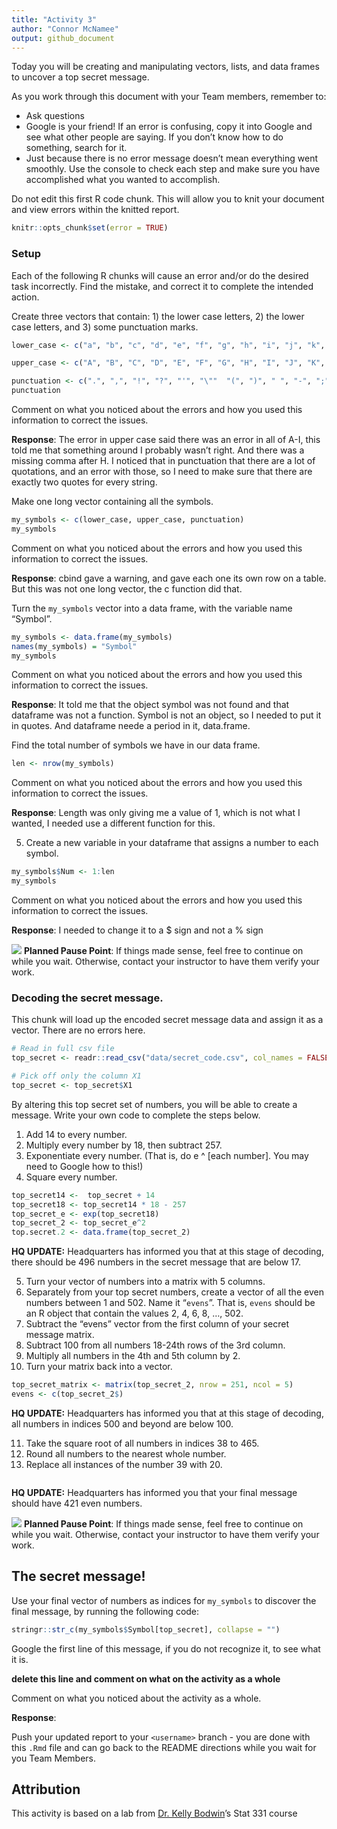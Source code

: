 ```yaml
---
title: "Activity 3"
author: "Connor McNamee"
output: github_document
---
```


Today you will be creating and manipulating vectors, lists, and data frames to uncover a top secret message.

As you work through this document with your Team members, remember to:

- Ask questions
- Google is your friend!
  If an error is confusing, copy it into Google and see what other people are saying.
  If you don't know how to do something, search for it.
- Just because there is no error message doesn't mean everything went smoothly.
  Use the console to check each step and make sure you have accomplished what you wanted to accomplish.

Do not edit this first R code chunk.
This will allow you to knit your document and view errors within the knitted report.

```r
knitr::opts_chunk$set(error = TRUE)
```

### Setup

Each of the following R chunks will cause an error and/or do the desired task incorrectly.  Find the mistake, and correct it to complete the intended action.

Create three vectors that contain: 1) the lower case letters, 2) the lower case letters, and 3) some punctuation marks.

```r
lower_case <- c("a", "b", "c", "d", "e", "f", "g", "h", "i", "j", "k", "l", "m", "n", "o", "p", "q", "r", "s", "t", "u", "v", "w", "x", "y", "z")

upper_case <- c("A", "B", "C", "D", "E", "F", "G", "H", "I", "J", "K", "L", "M", "N", "O", "P", "Q", "R", "S", "T", "U", "V", "W", "X", "Y")

punctuation <- c(".", ",", "!", "?", "'", "\""  "(", ")", " ", "-", ";", ":")
punctuation
```

Comment on what you noticed about the errors and how you used this information to correct the issues.

**Response**: The error in upper case said there was an error in all of A-I, this told me that something around I probably wasn't right. And there was a missing comma after H.
I noticed that in punctuation that there are a lot of quotations, and an error with those, so I need to make sure that there are exactly two quotes for every string.


Make one long vector containing all the symbols.

```r
my_symbols <- c(lower_case, upper_case, punctuation)
my_symbols
```

Comment on what you noticed about the errors and how you used this information to correct the issues.

**Response**: cbind gave a warning, and gave each one its own row on a table. But this was not one long vector, the c function did that.


Turn the `my_symbols` vector into a data frame, with the variable name "Symbol".

```r
my_symbols <- data.frame(my_symbols)
names(my_symbols) = "Symbol"
my_symbols
```

Comment on what you noticed about the errors and how you used this information to correct the issues.

**Response**: It told me that the object symbol was not found and that dataframe was not a function. Symbol is not an object, so I needed to put it in quotes. And dataframe neede a period in it, data.frame.


Find the total number of symbols we have in our data frame.  

```r
len <- nrow(my_symbols)

```

Comment on what you noticed about the errors and how you used this information to correct the issues.

**Response**: Length was only giving me a value of 1, which is not what I wanted, I needed use a different function for this.


5. Create a new variable in your dataframe that assigns a number to each symbol.

```r
my_symbols$Num <- 1:len
my_symbols
```

Comment on what you noticed about the errors and how you used this information to correct the issues.

**Response**: I needed to change it to a $ sign and not a % sign



![](README-img/noun_pause.png) **Planned Pause Point**: If things made sense, feel free to continue on while you wait. Otherwise, contact your instructor to have them verify your work.


### Decoding the secret message.

This chunk will load up the encoded secret message data and assign it as a vector.
There are no errors here.

```r
# Read in full csv file
top_secret <- readr::read_csv("data/secret_code.csv", col_names = FALSE)

# Pick off only the column X1
top_secret <- top_secret$X1

```

By altering this top secret set of numbers, you will be able to create a message.
Write your own code to complete the steps below.

1. Add 14 to every number.
2. Multiply every number by 18, then subtract 257.
3. Exponentiate every number.  (That is, do e ^ [each number]. You may need to Google how to this!)
4. Square every number.

```r
top_secret14 <-  top_secret + 14
top_secret18 <- top_secret14 * 18 - 257
top_secret_e <- exp(top_secret18)
top_secret_2 <- top_secret_e^2
top.secret.2 <- data.frame(top_secret_2)
```

**HQ UPDATE:** Headquarters has informed you that at this stage of decoding, there should be 496 numbers in the secret message that are below 17.

5. Turn your vector of numbers into a matrix with 5 columns.
6. Separately from your top secret numbers, create a vector of all the even numbers between 1 and 502. Name it "`evens`". That is, `evens` should be an R object that contain the values 2, 4, 6, 8, ..., 502.
7. Subtract the "evens" vector from the first column of your secret message matrix.
8. Subtract 100 from all numbers 18-24th rows of the 3rd column.
9. Multiply all numbers in the 4th and 5th column by 2.
10. Turn your matrix back into a vector.

```r
top_secret_matrix <- matrix(top_secret_2, nrow = 251, ncol = 5)
evens <- c(top_secret_2$)

```

**HQ UPDATE:** Headquarters has informed you that at this stage of decoding, all numbers in indices 500 and beyond are below 100.

11. Take the square root of all numbers in indices 38 to 465.
12. Round all numbers to the nearest whole number.
13. Replace all instances of the number 39 with 20.

```r

```

**HQ UPDATE:** Headquarters has informed you that your final message should have 421 even numbers.

![](README-img/noun_pause.png) **Planned Pause Point**: If things made sense, feel free to continue on while you wait. Otherwise, contact your instructor to have them verify your work.

## The secret message!

Use your final vector of numbers as indices for `my_symbols` to discover the final message, by running the following code:

```r
stringr::str_c(my_symbols$Symbol[top_secret], collapse = "")
```

Google the first line of this message, if you do not recognize it, to see what it is.

**delete this line and comment on what on the activity as a whole**

Comment on what you noticed about the activity as a whole.

**Response**:



Push your updated report to your `<username>` branch - you are done with this `.Rmd` file and can go back to the README directions while you wait for you Team Members.


## Attribution

This activity is based on a lab from [Dr. Kelly Bodwin](https://www.kelly-bodwin.com/)'s Stat 331 course